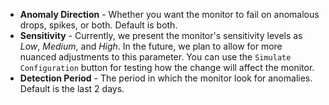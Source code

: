 - **Anomaly Direction** - Whether you want the monitor to fail on anomalous drops, spikes, or both. Default is both.
- **Sensitivity** - Currently, we present the monitor's sensitivity levels as *Low*, *Medium*, and *High*. In the future, we plan to allow for more nuanced adjustments to this parameter. You can use the `Simulate Configuration` button for testing how the change will affect the monitor.
- **Detection Period** - The period in which the monitor look for anomalies. Default is the last 2 days.